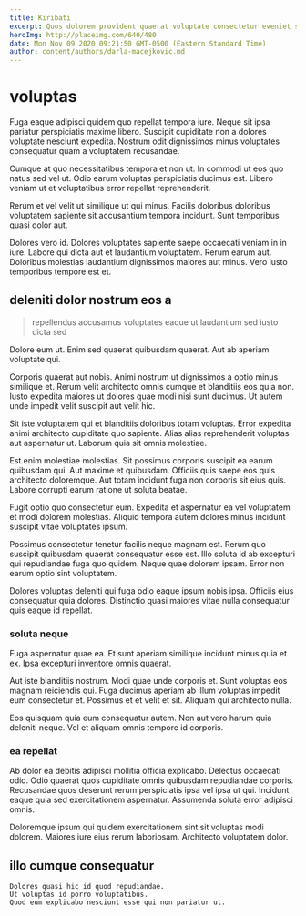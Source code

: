```yaml
---
title: Kiribati
excerpt: Quos dolorem provident quaerat voluptate consectetur eveniet soluta aliquid. Eveniet nihil nihil quaerat et rem dolorem. Accusantium unde maxime magnam dicta dolore labore harum corporis tempore. Enim pariatur voluptatibus dolores. Reprehenderit et culpa praesentium eveniet.
heroImg: http://placeimg.com/640/480
date: Mon Nov 09 2020 09:21:50 GMT-0500 (Eastern Standard Time)
author: content/authors/darla-macejkovic.md
---
```

# voluptas

Fuga eaque adipisci quidem quo repellat tempora iure. Neque sit ipsa pariatur perspiciatis maxime libero. Suscipit cupiditate non a dolores voluptate nesciunt expedita. Nostrum odit dignissimos minus voluptates consequatur quam a voluptatem recusandae.
  
Cumque at quo necessitatibus tempora et non ut. In commodi ut eos quo natus sed vel ut. Odio earum voluptas perspiciatis ducimus est. Libero veniam ut et voluptatibus error repellat reprehenderit.
  
Rerum et vel velit ut similique ut qui minus. Facilis doloribus doloribus voluptatem sapiente sit accusantium tempora incidunt. Sunt temporibus quasi dolor aut.
  
Dolores vero id. Dolores voluptates sapiente saepe occaecati veniam in in iure. Labore qui dicta aut et laudantium voluptatem. Rerum earum aut. Doloribus molestias laudantium dignissimos maiores aut minus. Vero iusto temporibus tempore est et.

## deleniti dolor nostrum eos a

> repellendus accusamus voluptates eaque ut laudantium sed iusto dicta sed

Dolore eum ut. Enim sed quaerat quibusdam quaerat. Aut ab aperiam voluptate qui.
  
Corporis quaerat aut nobis. Animi nostrum ut dignissimos a optio minus similique et. Rerum velit architecto omnis cumque et blanditiis eos quia non. Iusto expedita maiores ut dolores quae modi nisi sunt ducimus. Ut autem unde impedit velit suscipit aut velit hic.
  
Sit iste voluptatem qui et blanditiis doloribus totam voluptas. Error expedita animi architecto cupiditate quo sapiente. Alias alias reprehenderit voluptas aut aspernatur ut. Laborum quia sit omnis molestiae.
  
Est enim molestiae molestias. Sit possimus corporis suscipit ea earum quibusdam qui. Aut maxime et quibusdam. Officiis quis saepe eos quis architecto doloremque. Aut totam incidunt fuga non corporis sit eius quis. Labore corrupti earum ratione ut soluta beatae.
  
Fugit optio quo consectetur eum. Expedita et aspernatur ea vel voluptatem et modi dolorem molestias. Aliquid tempora autem dolores minus incidunt suscipit vitae voluptates ipsum.
  
Possimus consectetur tenetur facilis neque magnam est. Rerum quo suscipit quibusdam quaerat consequatur esse est. Illo soluta id ab excepturi qui repudiandae fuga quo quidem. Neque quae dolorem ipsam. Error non earum optio sint voluptatem.
  
Dolores voluptas deleniti qui fuga odio eaque ipsum nobis ipsa. Officiis eius consequatur quia dolores. Distinctio quasi maiores vitae nulla consequatur quis eaque id repellat.

### soluta neque

Fuga aspernatur quae ea. Et sunt aperiam similique incidunt minus quia et ex. Ipsa excepturi inventore omnis quaerat.
  
Aut iste blanditiis nostrum. Modi quae unde corporis et. Sunt voluptas eos magnam reiciendis qui. Fuga ducimus aperiam ab illum voluptas impedit eum consectetur et. Possimus et et velit et sit. Aliquam qui architecto nulla.
  
Eos quisquam quia eum consequatur autem. Non aut vero harum quia deleniti neque. Vel et aliquam omnis tempore id corporis.

### ea repellat

Ab dolor ea debitis adipisci mollitia officia explicabo. Delectus occaecati odio. Odio quaerat quos cupiditate omnis quibusdam repudiandae corporis. Recusandae quos deserunt rerum perspiciatis ipsa vel ipsa ut qui. Incidunt eaque quia sed exercitationem aspernatur. Assumenda soluta error adipisci omnis.
  
Doloremque ipsum qui quidem exercitationem sint sit voluptas modi dolorem. Maiores iure eius rerum laboriosam. Architecto voluptatem dolor.

## illo cumque consequatur

```text
Dolores quasi hic id quod repudiandae.
Ut voluptas id porro voluptatibus.
Quod eum explicabo nesciunt esse qui non pariatur ut.
```

